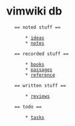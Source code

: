= vimwiki db =

    == noted stuff ==
    
        * [[ideas]]
        * [[notes]]

    == recorded stuff ==

        * [[books.csv|books]]
        * [[passages]]
        * [[reference]]

    == written stuff ==
    
        * [[reviews]]

    == todo ==

        * [[tasks]]
